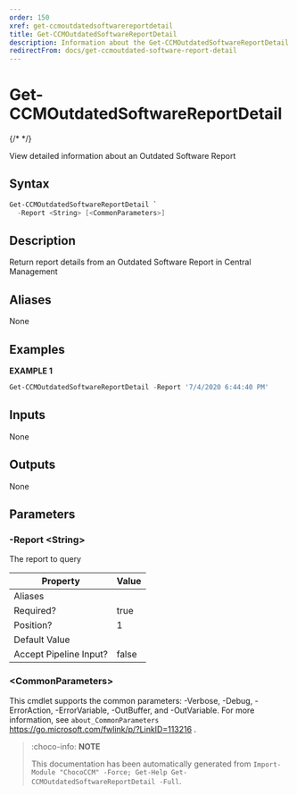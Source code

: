 ```yaml
---
order: 150
xref: get-ccmoutdatedsoftwarereportdetail
title: Get-CCMOutdatedSoftwareReportDetail
description: Information about the Get-CCMOutdatedSoftwareReportDetail function
redirectFrom: docs/get-ccmoutdated-software-report-detail
---
```


# Get-CCMOutdatedSoftwareReportDetail

{/* <!-- This documentation is automatically generated from /Get-CCMOutdatedSoftwareReportDetail.ps1 using GenerateDocs.ps1. Contributions are welcome at the original location(s). --> */}

View detailed information about an Outdated Software Report

## Syntax

~~~powershell
Get-CCMOutdatedSoftwareReportDetail `
  -Report <String> [<CommonParameters>]
~~~

## Description

Return report details from an Outdated Software Report in Central Management


## Aliases

None

## Examples

 **EXAMPLE 1**

~~~powershell
Get-CCMOutdatedSoftwareReportDetail -Report '7/4/2020 6:44:40 PM'

~~~

## Inputs

None

## Outputs

None

## Parameters

###  -Report &lt;String&gt;
The report to query

Property               | Value
---------------------- | -----
Aliases                |
Required?              | true
Position?              | 1
Default Value          |
Accept Pipeline Input? | false

### &lt;CommonParameters&gt;

This cmdlet supports the common parameters: -Verbose, -Debug, -ErrorAction, -ErrorVariable, -OutBuffer, and -OutVariable. For more information, see `about_CommonParameters` https://go.microsoft.com/fwlink/p/?LinkID=113216 .



<Xref title="Function Reference" value="chococcm-functions" />

> :choco-info: **NOTE**
> 
> This documentation has been automatically generated from `Import-Module "ChocoCCM" -Force; Get-Help Get-CCMOutdatedSoftwareReportDetail -Full`.
